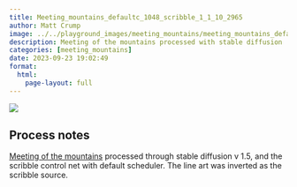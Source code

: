 ```yaml
---
title: Meeting_mountains_defaultc_1048_scribble_1_1_10_2965
author: Matt Crump
image: ../../playground_images/meeting_mountains/meeting_mountains_defaultC_1048_scribble_1_1_10_2965.jpeg
description: Meeting of the mountains processed with stable diffusion
categories: [meeting_mountains]
date: 2023-09-23 19:02:49
format:
  html:
    page-layout: full
---
```


![](../../playground_images/meeting_mountains/meeting_mountains_defaultC_1048_scribble_1_1_10_2965.jpeg)

## Process notes

[Meeting of the mountains](hhttps://www.crumplab.com/things/things/Colorlands/Meeting_Of_The_Mountains.html) processed through stable diffusion v 1.5, and the scribble control net with default scheduler. The line art was inverted as the scribble source.

